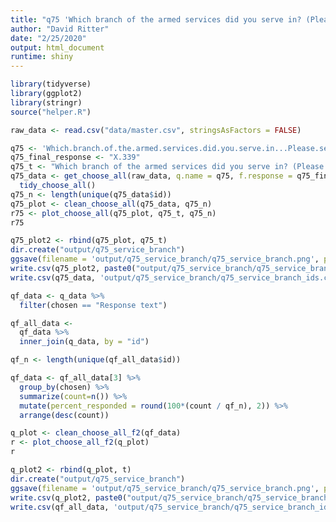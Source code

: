 ```yaml
---
title: "q75 'Which branch of the armed services did you serve in? (Please select all that apply)'"
author: "David Ritter"
date: "2/25/2020"
output: html_document
runtime: shiny
---
```


```r
library(tidyverse)
library(ggplot2)
library(stringr)
source("helper.R")
```

```r
raw_data <- read.csv("data/master.csv", stringsAsFactors = FALSE)
```

```r
q75 <- 'Which.branch.of.the.armed.services.did.you.serve.in...Please.select.all.that.apply.'
q75_final_response <- "X.339"
q75_t <- "Which branch of the armed services did you serve in? (Please select all that apply)"
q75_data <- get_choose_all(raw_data, q.name = q75, f.response = q75_final_response) %>%
  tidy_choose_all()
q75_n <- length(unique(q75_data$id))
q75_plot <- clean_choose_all(q75_data, q75_n)
r75 <- plot_choose_all(q75_plot, q75_t, q75_n)
r75
```

```r
q75_plot2 <- rbind(q75_plot, q75_t)
dir.create("output/q75_service_branch")
ggsave(filename = 'output/q75_service_branch/q75_service_branch.png', plot = r75, device = 'png')
write.csv(q75_plot2, paste0("output/q75_service_branch/q75_service_branch_", q75_n,".csv"), row.names=F)
write.csv(q75_data, 'output/q75_service_branch/q75_service_branch_ids.csv', row.names = FALSE)
```



```r
qf_data <- q_data %>%
  filter(chosen == "Response text")
```

```r
qf_all_data <- 
  qf_data %>%
  inner_join(q_data, by = "id")

qf_n <- length(unique(qf_all_data$id))

qf_data <- qf_all_data[3] %>%
  group_by(chosen) %>%
  summarize(count=n()) %>%
  mutate(percent_responded = round(100*(count / qf_n), 2)) %>%
  arrange(desc(count))
```

```r
q_plot <- clean_choose_all_f2(qf_data)
r <- plot_choose_all_f2(q_plot)
r
```

```r
q_plot2 <- rbind(q_plot, t)
dir.create("output/q75_service_branch")
ggsave(filename = 'output/q75_service_branch/q75_service_branch.png', plot = r, device = 'png')
write.csv(q_plot2, paste0("output/q75_service_branch/q75_service_branch_", qf_n,".csv"), row.names=F)
write.csv(qf_all_data, 'output/q75_service_branch/q75_service_branch_ids.csv', row.names = FALSE)
```

